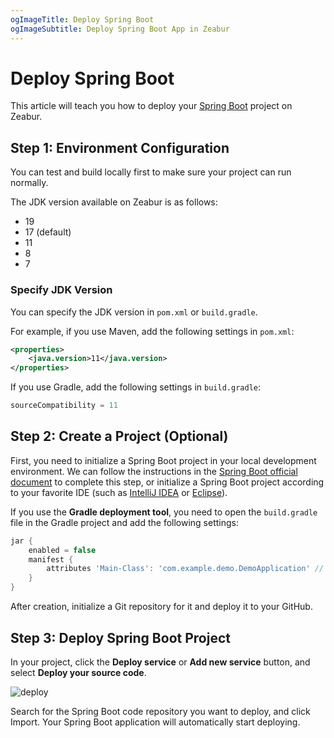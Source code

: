```yaml
---
ogImageTitle: Deploy Spring Boot
ogImageSubtitle: Deploy Spring Boot App in Zeabur
---
```


# Deploy Spring Boot

This article will teach you how to deploy your [Spring Boot](https://spring.io/projects/spring-boot) project on Zeabur.

## Step 1: Environment Configuration

You can test and build locally first to make sure your project can run normally.

The JDK version available on Zeabur is as follows:

- 19
- 17 (default)
- 11
- 8
- 7

### Specify JDK Version

You can specify the JDK version in `pom.xml` or `build.gradle`.

For example, if you use Maven, add the following settings in `pom.xml`:

```xml
<properties>
    <java.version>11</java.version>
</properties>
```

If you use Gradle, add the following settings in `build.gradle`:

```groovy
sourceCompatibility = 11
```

## Step 2: Create a Project (Optional)

First, you need to initialize a Spring Boot project in your local development environment. We can follow the instructions in the [Spring Boot official document](https://spring.io/quickstart) to complete this step, or initialize a Spring Boot project according to your favorite IDE (such as [IntelliJ IDEA](https://www.jetbrains.com/idea/) or [Eclipse](https://www.eclipse.org/)).

If you use the **Gradle deployment tool**, you need to open the `build.gradle` file in the Gradle project and add the following settings:

```groovy
jar {
    enabled = false
    manifest {
        attributes 'Main-Class': 'com.example.demo.DemoApplication' // <-- Please replace with your own main class
    }
}
```

After creation, initialize a Git repository for it and deploy it to your GitHub.

## Step 3: Deploy Spring Boot Project

In your project, click the **Deploy service** or **Add new service** button, and select **Deploy your source code**.

![deploy](/deploy/common/select-service.en-US.png)

Search for the Spring Boot code repository you want to deploy, and click Import. Your Spring Boot application will automatically start deploying.
